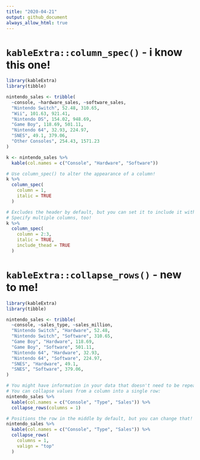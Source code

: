 ```yaml
---
title: "2020-04-21"
output: github_document
always_allow_html: true
---
```


# `kableExtra::column_spec()` - i know this one!

```r
library(kableExtra)
library(tibble)

nintendo_sales <- tribble(
  ~console, ~hardware_sales, ~software_sales,
  "Nintendo Switch", 52.48, 310.65,
  "Wii", 101.63, 921.41,
  "Nintendo DS", 154.02, 948.69,
  "Game Boy", 118.69, 501.11,
  "Nintendo 64", 32.93, 224.97,
  "SNES", 49.1, 379.06,
  "Other Consoles", 254.43, 1571.23
)

k <- nintendo_sales %>%
  kable(col.names = c("Console", "Hardware", "Software"))

# Use column_spec() to alter the appearance of a column!
k %>%
  column_spec(
    column = 1,
    italic = TRUE
  )

# Excludes the header by default, but you can set it to include it with `include_thread`!
# Specify multiple columns, too!
k %>%
  column_spec(
    column = 2:3,
    italic = TRUE,
    include_thead = TRUE
  )
```

# `kableExtra::collapse_rows()` - new to me!

```r
library(kableExtra)
library(tibble)

nintendo_sales <- tribble(
  ~console, ~sales_type, ~sales_million,
  "Nintendo Switch", "Hardware", 52.48,
  "Nintendo Switch", "Software", 310.65,
  "Game Boy", "Hardware", 118.69,
  "Game Boy", "Software", 501.11,
  "Nintendo 64", "Hardware", 32.93,
  "Nintendo 64", "Software", 224.97,
  "SNES", "Hardware", 49.1,
  "SNES", "Software", 379.06,
)

# You might have information in your data that doesn't need to be repeated
# You can collapse values from a column into a single row:
nintendo_sales %>%
  kable(col.names = c("Console", "Type", "Sales")) %>%
  collapse_rows(columns = 1)

# Positions the row in the middle by default, but you can change that!
nintendo_sales %>%
  kable(col.names = c("Console", "Type", "Sales")) %>%
  collapse_rows(
    columns = 1,
    valign = "top"
  )
```
